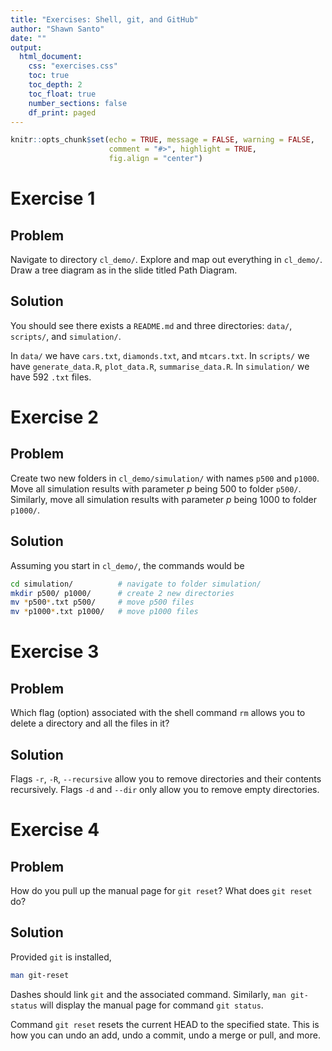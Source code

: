 ```yaml
---
title: "Exercises: Shell, git, and GitHub"
author: "Shawn Santo"
date: ""
output: 
  html_document:
    css: "exercises.css"
    toc: true
    toc_depth: 2
    toc_float: true
    number_sections: false
    df_print: paged
---
```


```r
knitr::opts_chunk$set(echo = TRUE, message = FALSE, warning = FALSE,
                      comment = "#>", highlight = TRUE,
                      fig.align = "center")
```

# Exercise 1 {.tabset .tabset-fade .tabset-pills}

## Problem

Navigate to directory `cl_demo/`. Explore and map out everything in
`cl_demo/`. Draw a tree diagram as in the slide titled Path Diagram.

## Solution

You should see there exists a `README.md` and three directories: `data/`,
`scripts/`, and `simulation/`.

In `data/` we have `cars.txt`, `diamonds.txt`, and `mtcars.txt`.
In `scripts/` we have `generate_data.R`, `plot_data.R`, `summarise_data.R`.
In `simulation/` we have 592 `.txt` files.

# Exercise 2 {.tabset .tabset-fade .tabset-pills}

## Problem

Create two new folders in `cl_demo/simulation/` with names `p500` and `p1000`.
Move all simulation results with parameter $p$ being 500 to folder
`p500/`. Similarly, move all simulation results with parameter $p$ being 1000 
to folder `p1000/`.

## Solution

Assuming you start in `cl_demo/`, the commands would be

```bash
cd simulation/          # navigate to folder simulation/
mkdir p500/ p1000/      # create 2 new directories
mv *p500*.txt p500/     # move p500 files
mv *p1000*.txt p1000/   # move p1000 files
```

# Exercise 3 {.tabset .tabset-fade .tabset-pills}

## Problem

Which flag (option) associated with the shell command `rm` allows you to 
delete a directory and all the files in it?

## Solution

Flags `-r`, `-R`, `--recursive` allow you to remove directories and their 
contents recursively. Flags `-d` and `--dir` only allow you to remove empty
directories.

# Exercise 4 {.tabset .tabset-fade .tabset-pills}

## Problem

How do you pull up the manual page for `git reset`? What does `git reset` do?

## Solution

Provided `git` is installed,

```bash
man git-reset
```

Dashes should link `git` and the associated command. Similarly,
`man git-status` will display the manual page for command `git status`.

Command `git reset` resets the current HEAD to the specified state. This is how
you can undo an add, undo a commit, undo a merge or pull, and more.


